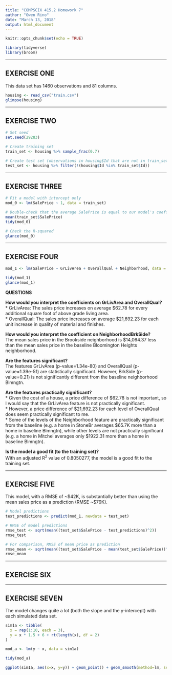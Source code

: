 ```yaml
---
title: "COMPSCIX 415.2 Homework 7"
author: "Gwen Rino"
date: "March 13, 2018"
output: html_document
---
```


```r
knitr::opts_chunk$set(echo = TRUE)
```

```r
library(tidyverse)
library(broom)
```

***
## EXERCISE ONE  

This data set has 1460 observations and 81 columns.

```r
housing <- read_csv("train.csv")
glimpse(housing)
```

***
## EXERCISE TWO  

```r
# Set seed
set.seed(29283)

# Create training set
train_set <- housing %>% sample_frac(0.7)

# Create test set (observations in housing$Id that are not in train_set$Id)
test_set <- housing %>% filter(!(housing$Id %in% train_set$Id))
```

***
## EXERCISE THREE  

```r
# Fit a model with intercept only
mod_0 <- lm(SalePrice ~ 1, data = train_set)

# Double-check that the average SalePrice is equal to our model's coefficient
mean(train_set$SalePrice)
tidy(mod_0)

# Check the R-squared
glance(mod_0)
```

***
## EXERCISE FOUR  

```r
mod_1 <- lm(SalePrice ~ GrLivArea + OverallQual + Neighborhood, data = train_set)

tidy(mod_1)
glance(mod_1)
```

**QUESTIONS**  

**How would you interpret the coefficients on GrLivArea and OverallQual?**  
* GrLivArea: The sales price increases on average $62.78 for every additional square foot of above grade living area.  
* OverallQual: The sales price increases on average $21,692.23 for each unit increase in quality of material and finishes.  

**How would you interpret the coefficient on NeighborhoodBrkSide?**  
The mean sales price in the Brookside neighborhood is $14,064.37 less than the mean sales price in the baseline Bloomington Heights neighborhood.

**Are the features significant?**  
The features GrLivArea (p-value=1.34e-80) and OverallQual (p-value=1.39e-51) are statistically significant. However, BrkSide (p-value=0.21) is not significantly different from the baseline neighborhood Blmngtn.  

**Are the features practically significant?**  
* Given the cost of a house, a price difference of $62.78 is not important, so I would say that the GrLivArea feature is not practically significant.  
* However, a price difference of $21,692.23 for each level of OverallQual does seem practically significant to me.  
* Some of the levels of the Neighborhood feature are practically significant from the baseline (e.g. a home in StoneBr averages $65.7K more than a home in baseline Blmngtn), while other levels are not practically significant (e.g. a home in Mitchel averages only $1922.31 more than a home in baseline Blmngtn).


**Is the model a good fit (to the training set)?**  
With an adjusted R^2^ value of 0.8050277, the model is a good fit to the training set.

***
## EXERCISE FIVE  

This model, with a RMSE of ~$42K, is substantially better than using the mean sales price as a prediction (RMSE ~$79K).

```r
# Model predictions
test_predictions <- predict(mod_1, newdata = test_set)

# RMSE of model predictions
rmse_test <- sqrt(mean((test_set$SalePrice - test_predictions)^2))
rmse_test 

# For comparison, RMSE of mean price as prediction
rmse_mean <- sqrt(mean((test_set$SalePrice - mean(test_set$SalePrice))^2))
rmse_mean 
```

***
## EXERCISE SIX  

***
## EXERCISE SEVEN  

The model changes quite a lot (both the slope and the y-intercept) with each simulated data set.

```r
sim1a <- tibble(
  x = rep(1:10, each = 3),
  y = x * 1.5 + 6 + rt(length(x), df = 2)
)

mod_a <- lm(y ~ x, data = sim1a)

tidy(mod_a)

ggplot(sim1a, aes(x=x, y=y)) + geom_point() + geom_smooth(method=lm, se=FALSE)
```
